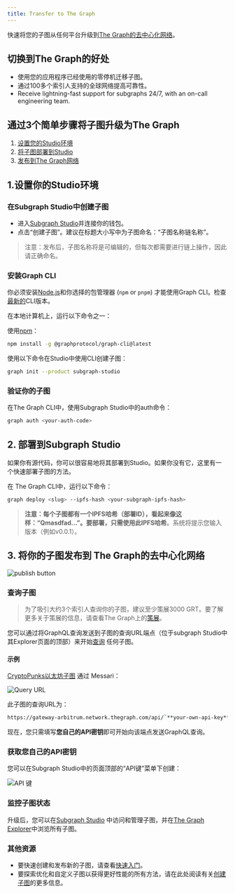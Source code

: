 ```yaml
---
title: Transfer to The Graph
---
```


快速将您的子图从任何平台升级到[The Graph的去中心化网络](https://thegraph.com/networks/)。

## 切换到The Graph的好处

- 使用您的应用程序已经使用的零停机迁移子图。
- 通过100多个索引人支持的全球网络提高可靠性。
- Receive lightning-fast support for subgraphs 24/7, with an on-call engineering team.

## 通过3个简单步骤将子图升级为The Graph

1. [设置您的Studio环境](/subgraphs/cookbook/transfer-to-the-graph/#1-set-up-your-studio-environment)
2. [将子图部署到Studio](/subgraphs/cookbook/transfer-to-the-graph/#2-deploy-your-subgraph-to-studio)
3. [发布到The Graph网络](/subgraphs/cookbook/transfer-to-the-graph/#publish-your-subgraph-to-the-graphs-decentralized-network)

## 1.设置你的Studio环境

### 在Subgraph Studio中创建子图

- 进入[Subgraph Studio](https://thegraph.com/studio/)并连接你的钱包。
- 点击“创建子图”。建议在标题大小写中为子图命名：“子图名称链名称”。

> 注意：发布后，子图名称将是可编辑的，但每次都需要进行链上操作，因此请正确命名。

### 安装Graph CLI⁠

你必须安装[Node.js](https://nodejs.org/)和你选择的包管理器 (`npm` or `pnpm`) 才能使用Graph CLI。检查[最新的](https://github.com/graphprotocol/graph-tooling/releases?q=%40graphprotocol%2Fgraph-cli&expanded=true)CLI版本。

在本地计算机上，运行以下命令之一：

使用[npm](https://www.npmjs.com/)：

```sh
npm install -g @graphprotocol/graph-cli@latest
```

使用以下命令在Studio中使用CLI创建子图：

```sh
graph init --product subgraph-studio
```

### 验证你的子图

在The Graph CLI中，使用Subgraph Studio中的auth命令：

```sh
graph auth <your-auth-code>
```

## 2. 部署到Subgraph Studio

如果你有源代码，你可以很容易地将其部署到Studio。如果你没有它，这里有一个快速部署子图的方法。

在 The Graph CLI中，运行以下命令：

```sh
graph deploy <slug> --ipfs-hash <your-subgraph-ipfs-hash>

```

> **注意：**每个子图都有一个IPFS哈希（部署ID），看起来像这样：“Qmasdfad…”。要部署，只需使用此**IPFS哈希**。系统将提示您输入版本（例如v0.0.1）。

## 3. 将你的子图发布到 The Graph的去中心化网络

![publish button](/img/publish-sub-transfer.png)

### 查询子图

> 为了吸引大约3个索引人查询你的子图，建议至少策展3000 GRT。要了解更多关于策展的信息，请查看The Graph上的[策展](/resources/roles/curating/)。

您可以通过将GraphQL查询发送到子图的查询URL端点（位于subgraph Studio中其Explorer页面的顶部）来开始[查询](/subgraphs/querying/introduction/) 任何子图。

#### 示例

[CryptoPunks以太坊子图](https://thegraph.com/explorer/subgraphs/HdVdERFUe8h61vm2fDyycHgxjsde5PbB832NHgJfZNqK) 通过 Messari：

![Query URL](/img/cryptopunks-screenshot-transfer.png)

此子图的查询URL为：

```sh
https://gateway-arbitrum.network.thegraph.com/api/`**your-own-api-key**`/subgraphs/id/HdVdERFUe8h61vm2fDyycgxjsde5PbB832NHgJfZNqK
```

现在，您只需填写**您自己的API密钥**即可开始向该端点发送GraphQL查询。

### 获取您自己的API密钥

您可以在Subgraph Studio中的页面顶部的“API键”菜单下创建：

![API 键](/img/Api-keys-screenshot.png)

### 监控子图状态

升级后，您可以在[Subgraph Studio](https://thegraph.com/studio/) 中访问和管理子图，并在[The Graph Explorer](https://thegraph.com/networks/)中浏览所有子图。

### 其他资源

- 要快速创建和发布新的子图，请查看[快速入门](/subgraphs/quick-start/)。
- 要探索优化和自定义子图以获得更好性能的所有方法，请在此处阅读有关[创建子图](/developing/creating-a-subgraph/)的更多信息。
